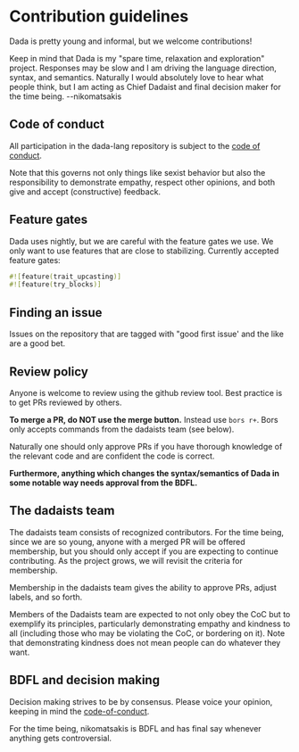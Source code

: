 # Contribution guidelines

Dada is pretty young and informal, but we welcome contributions! 

Keep in mind that Dada is my "spare time, relaxation and exploration" project. Responses may be slow and I am driving the language direction, syntax, and semantics. Naturally I would absolutely love to hear what people think, but I am acting as Chief Dadaist and final decision maker for the time being. --nikomatsakis

## Code of conduct

All participation in the dada-lang repository is subject to the [code of conduct](./coc).

Note that this governs not only things like sexist behavior but also the responsibility to demonstrate empathy, respect other opinions, and both give and accept (constructive) feedback.

## Feature gates

Dada uses nightly, but we are careful with the feature gates we use. We only want to use features
that are close to stabilizing. Currently accepted feature gates:

```rust
#![feature(trait_upcasting)]
#![feature(try_blocks)]
```

## Finding an issue

Issues on the repository that are tagged with "good first issue' and the like are a good bet.

## Review policy

Anyone is welcome to review using the github review tool. Best practice is to get PRs reviewed by others.

**To merge a PR, do NOT use the merge button.** Instead use `bors r+`. Bors only accepts commands from the dadaists team (see below).

Naturally one should only approve PRs if you have thorough knowledge of the relevant code and are confident the code is correct.

**Furthermore, anything which changes the syntax/semantics of Dada in some notable way needs approval from the BDFL.**

## The dadaists team

The dadaists team consists of recognized contributors. For the time being, since we are so young, anyone with a merged PR will be offered membership, but you should only accept if you are expecting to continue contributing.  As the project grows, we will revisit the criteria for membership.

Membership in the dadaists team gives the ability to approve PRs, adjust labels, and so forth.

Members of the Dadaists team are expected to not only obey the CoC but to exemplify its principles, particularly demonstrating empathy and kindness to all (including those who may be violating the CoC, or bordering on it). Note that demonstrating kindness does not mean people can do whatever they want.

## BDFL and decision making

Decision making strives to be by consensus. Please voice your opinion, keeping in mind the [code-of-conduct].

[code-of-conduct]: ./coc

For the time being, nikomatsakis is BDFL and has final say whenever anything gets controversial.
